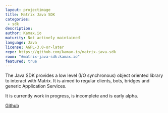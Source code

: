 ```yaml
---
layout: projectimage
title: Matrix Java SDK
categories: 
 - sdk
description: 
author: Kamax.io
maturity: Not actively maintained
language: Java
license: AGPL-3.0-or-later
repo: https://github.com/kamax-io/matrix-java-sdk
room: "#matrix-java-sdk:kamax.io"
featured: true
---
```


The Java SDK provides a low level (I/O synchronous) object oriented library to interact with Matrix. It is aimed to regular clients, bots, bridges and generic Application Services.

It is currently work in progress, is incomplete and is early alpha.

[Github](https://github.com/kamax-io/matrix-java-sdk)
